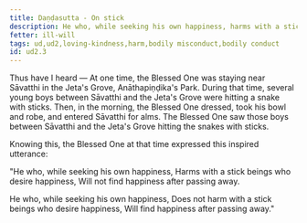 ```yaml
---
title: Daṇḍasutta - On stick
description: He who, while seeking his own happiness, harms with a stick beings who desire happiness, will not find happiness after passing away.
fetter: ill-will
tags: ud,ud2,loving-kindness,harm,bodily misconduct,bodily conduct
id: ud2.3
---
```


Thus have I heard — At one time, the Blessed One was staying near Sāvatthi in the Jeta's Grove, Anāthapiṇḍika's Park. During that time, several young boys between Sāvatthi and the Jeta's Grove were hitting a snake with sticks. Then, in the morning, the Blessed One dressed, took his bowl and robe, and entered Sāvatthi for alms. The Blessed One saw those boys between Sāvatthi and the Jeta's Grove hitting the snakes with sticks.

Knowing this, the Blessed One at that time expressed this inspired utterance:

"He who, while seeking his own happiness,
Harms with a stick beings who desire happiness,
Will not find happiness after passing away.

He who, while seeking his own happiness,
Does not harm with a stick beings who desire happiness,
Will find happiness after passing away."